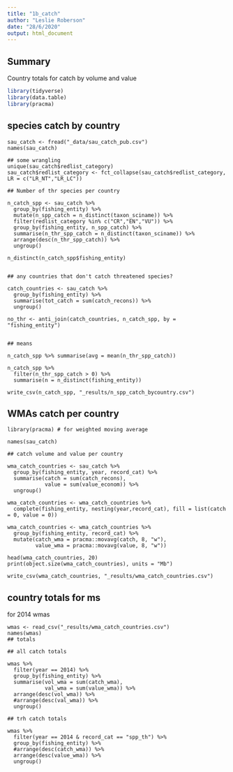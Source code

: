 ```yaml
---
title: "1b_catch"
author: "Leslie Roberson"
date: "28/6/2020"
output: html_document
---
```


## Summary

Country totals for catch by volume and value 

```r

library(tidyverse)
library(data.table)
library(pracma)

```

## species catch by country

```thr

sau_catch <- fread("_data/sau_catch_pub.csv")
names(sau_catch)

## some wrangling
unique(sau_catch$redlist_category)
sau_catch$redlist_category <- fct_collapse(sau_catch$redlist_category, LR = c("LR_NT","LR_LC"))

## Number of thr species per country

n_catch_spp <- sau_catch %>%
  group_by(fishing_entity) %>%
  mutate(n_spp_catch = n_distinct(taxon_sciname)) %>%
  filter(redlist_category %in% c("CR","EN","VU")) %>%
  group_by(fishing_entity, n_spp_catch) %>%
  summarise(n_thr_spp_catch = n_distinct(taxon_sciname)) %>%
  arrange(desc(n_thr_spp_catch)) %>%
  ungroup()

n_distinct(n_catch_spp$fishing_entity) 


## any countries that don't catch threatened species?

catch_countries <- sau_catch %>%
  group_by(fishing_entity) %>%
  summarise(tot_catch = sum(catch_recons)) %>%
  ungroup()

no_thr <- anti_join(catch_countries, n_catch_spp, by = "fishing_entity") 


## means

n_catch_spp %>% summarise(avg = mean(n_thr_spp_catch)) 

n_catch_spp %>% 
  filter(n_thr_spp_catch > 0) %>%
  summarise(n = n_distinct(fishing_entity)) 

write_csv(n_catch_spp, "_results/n_spp_catch_bycountry.csv")

```

## WMAs catch per country

```wmas

library(pracma) # for weighted moving average

names(sau_catch)

## catch volume and value per country

wma_catch_countries <- sau_catch %>% 
  group_by(fishing_entity, year, record_cat) %>%
  summarise(catch = sum(catch_recons),
            value = sum(value_econom)) %>%
  ungroup()

wma_catch_countries <- wma_catch_countries %>%
  complete(fishing_entity, nesting(year,record_cat), fill = list(catch = 0, value = 0))

wma_catch_countries <- wma_catch_countries %>% 
  group_by(fishing_entity, record_cat) %>%
  mutate(catch_wma = pracma::movavg(catch, 8, "w"),
         value_wma = pracma::movavg(value, 8, "w"))

head(wma_catch_countries, 20)
print(object.size(wma_catch_countries), units = "Mb") 

write_csv(wma_catch_countries, "_results/wma_catch_countries.csv")

```

## country totals for ms

for 2014 wmas

```total

wmas <- read_csv("_results/wma_catch_countries.csv")
names(wmas)
## totals

## all catch totals

wmas %>%
  filter(year == 2014) %>%
  group_by(fishing_entity) %>%
  summarise(vol_wma = sum(catch_wma), 
            val_wma = sum(value_wma)) %>% 
  arrange(desc(vol_wma)) %>% 
  #arrange(desc(val_wma)) %>%
  ungroup()

## trh catch totals

wmas %>%
  filter(year == 2014 & record_cat == "spp_th") %>%
  group_by(fishing_entity) %>%
  #arrange(desc(catch_wma)) %>% 
  arrange(desc(value_wma)) %>% 
  ungroup()

```

